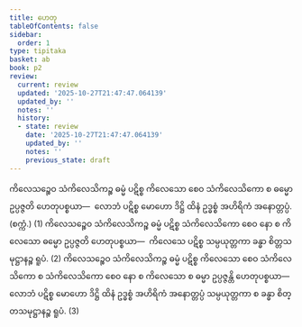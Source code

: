 ```yaml
---
title: ဟေတု
tableOfContents: false
sidebar:
  order: 1
type: tipitaka
basket: ab
book: p2
review:
  current: review
  updated: '2025-10-27T21:47:47.064139'
  updated_by: ''
  notes: ''
  history:
  - state: review
    date: '2025-10-27T21:47:47.064139'
    updated_by: ''
    notes: ''
    previous_state: draft
---
```



<ReviewStatus review={frontmatter.review} showDetails={true} />

<HypothesisAnnotation frontmatter={frontmatter} />

<DynamicBreadcrumb />

<Division number="74" book="p2" e="ch" v="38" p="396">

<Paragraph number="4004" book="p2">
ကိလေသဉ္စေဝ သံကိလေသိကဉ္စ ဓမ္မံ ပဋိစ္စ ကိလေသော စေဝ သံကိလေသိကော စ ဓမ္မော ဥပ္ပဇ္ဇတိ ဟေတုပစ္စယာ—  လောဘံ ပဋိစ္စ မောဟော ဒိဋ္ဌိ ထိနံ ဥဒ္ဓစ္စံ အဟိရိကံ အနောတ္တပ္ပံ. (စက္ကံ.) (1)
</Paragraph>

<Paragraph number="4005" book="p2">
ကိလေသဉ္စေဝ သံကိလေသိကဉ္စ ဓမ္မံ ပဋိစ္စ သံကိလေသိကော စေဝ နော စ ကိလေသော ဓမ္မော ဥပ္ပဇ္ဇတိ ဟေတုပစ္စယာ—  ကိလေသေ ပဋိစ္စ သမ္ပယုတ္တကာ ခန္ဓာ စိတ္တသမုဋ္ဌာနဉ္စ ရူပံ. (2)
</Paragraph>

<Paragraph number="4006" book="p2">
ကိလေသဉ္စေဝ သံကိလေသိကဉ္စ ဓမ္မံ ပဋိစ္စ ကိလေသော စေဝ သံကိလေသိကော စ သံကိလေသိကော စေဝ နော စ ကိလေသော စ ဓမ္မာ ဥပ္ပဇ္ဇန္တိ ဟေတုပစ္စယာ—  လောဘံ ပဋိစ္စ မောဟော ဒိဋ္ဌိ ထိနံ ဥဒ္ဓစ္စံ အဟိရိကံ အနောတ္တပ္ပံ သမ္ပယုတ္တကာ စ ခန္ဓာ စိတ္တသမုဋ္ဌာနဉ္စ ရူပံ. (3)
</Paragraph>
</Division>